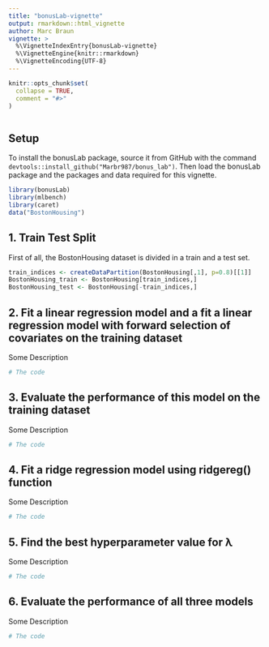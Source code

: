 ```yaml
---
title: "bonusLab-vignette"
output: rmarkdown::html_vignette
author: Marc Braun
vignette: >
  %\VignetteIndexEntry{bonusLab-vignette}
  %\VignetteEngine{knitr::rmarkdown}
  %\VignetteEncoding{UTF-8}
---
```


```r
knitr::opts_chunk$set(
  collapse = TRUE,
  comment = "#>"
)
```

```r

```

## Setup
To install the bonusLab package, source it from GitHub with the command `devtools::install_github("Marbr987/bonus_lab")`.
Then load the bonusLab package and the packages and data required for this vignette.
```r
library(bonusLab)
library(mlbench)
library(caret)
data("BostonHousing")
```

## 1. Train Test Split
First of all, the BostonHousing dataset is divided in a train and a test set.

```r
train_indices <- createDataPartition(BostonHousing[,1], p=0.8)[[1]]
BostonHousing_train <- BostonHousing[train_indices,]
BostonHousing_test <- BostonHousing[-train_indices,]
```

## 2. Fit a linear regression model and a fit a linear regression model with forward selection of covariates on the training dataset
Some Description
```r
# The code
```

## 3. Evaluate the performance of this model on the training dataset
Some Description
```r
# The code
```

## 4. Fit a ridge regression model using ridgereg() function
Some Description
```r
# The code
```

## 5. Find the best hyperparameter value for λ
Some Description
```r
# The code
```

## 6. Evaluate the performance of all three models
Some Description
```r
# The code
```




